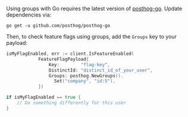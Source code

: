 Using groups with Go requires the latest version of [posthog-go](/docs/integrate/server/go). Update dependencies via:

```shell
go get -u github.com/posthog/posthog-go
```

Then, to check feature flags using groups, add the `Groups` key to your payload:

```go
isMyFlagEnabled, err := client.IsFeatureEnabled(
            FeatureFlagPayload{
                Key:        "flag-key",
                DistinctId: "distinct_id_of_your_user",
                Groups: posthog.NewGroups().
                  Set("company", "id:5"),
            })

if isMyFlagEnabled == true {
    // Do something differently for this user
}
```
